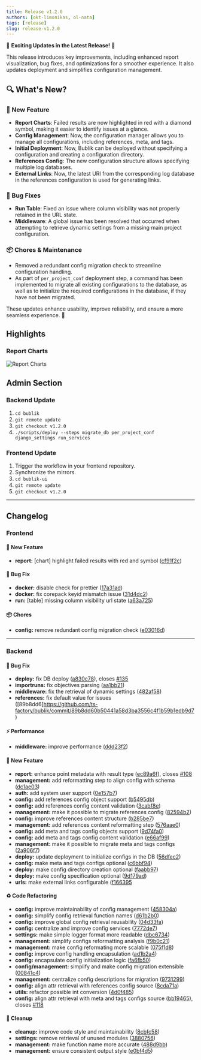 ```yaml
---
title: Release v1.2.0
authors: [okt-limonikas, ol-nata]
tags: [release]
slug: release-v1.2.0
---
```


🎉 **Exciting Updates in the Latest Release!** 🎉

This release introduces key improvements, including enhanced report visualization, bug fixes, and optimizations for a smoother experience. It also updates deployment and simplifies configuration management.

## 🔍 What's New?

### 🚀 New Feature

- **Report Charts**: Failed results are now highlighted in red with a diamond symbol, making it easier to identify issues at a glance.
- **Config Management**: Now, the configuration manager allows you to manage all configurations, including references, meta, and tags.
- **Initial Deployment**: Now, Bublik can be deployed without specifying a configuration and creating a configuration directory.
- **References Config**: The new configuration structure allows specifying multiple log databases.
- **External Links**: Now, the latest URI from the corresponding log database in the references configuration is used for generating links.

### 🐛 Bug Fixes

- **Run Table**: Fixed an issue where column visibility was not properly retained in the URL state.
- **Middleware**: A global issue has been resolved that occurred when attempting to retrieve dynamic settings from a missing main project configuration.

### 📦 Chores & Maintenance

- Removed a redundant config migration check to streamline configuration handling.
- As part of `per_project_conf` deployment step, a command has been implemented to migrate all existing configurations to the database, as well as to initialize the required configurations in the database, if they have not been migrated.

These updates enhance usability, improve reliability, and ensure a more seamless experience. 🚀

<!--truncate-->

## Highlights

### Report Charts

![Report Charts](./img/report-chart.png)

## Admin Section

### Backend Update

1. `cd bublik`
2. `git remote update`
3. `git checkout v1.2.0`
4. `./scripts/deploy --steps migrate_db per_project_conf django_settings run_services`

### Frontend Update

1. Trigger the workflow in your frontend repository.
2. Synchronize the mirrors.
3. `cd bublik-ui`
4. `git remote update`
5. `git checkout v1.2.0`

---

## Changelog

### Frontend

#### 🚀 New Feature

- **report:** [chart] highlight failed results with red and symbol ([cf91f2c](https://github.com/ts-factory/bublik-ui/commit/cf91f2c8e9b97e4201e37f2aa6a2d5b7b9922d5a))

#### 🐛 Bug Fix

- **docker:** disable check for prettier ([17a31ad](https://github.com/ts-factory/bublik-ui/commit/17a31adcb949c6e81fbf91c0f3acdbde2104f37c))
- **docker:** fix corepack keyid mismatch issue ([31d4dc2](https://github.com/ts-factory/bublik-ui/commit/31d4dc203c031eea0d3588cde9df9d3b45a7101b))
- **run:** [table] missing column visibility url state ([a63a725](https://github.com/ts-factory/bublik-ui/commit/a63a725f7bc1a97700e6b5d44ddae3a3f948e980))

#### 📦 Chores

- **config:** remove redundant config migration check ([e03016d](https://github.com/ts-factory/bublik-ui/commit/e03016d53b6a868b50fb26e52678526a9a70a200))

---

### Backend

#### 🐛 Bug Fix
- **deploy:** fix DB deploy ([a830c78](https://github.com/ts-factory/bublik/commit/a830c784b6d93745d1dc77c2e6db9ee6a6c28c91)), closes [#135](https://github.com/ts-factory/bublik/issues/135)
- **importruns:** fix objectives parsing ([aa1bb21](https://github.com/ts-factory/bublik/commit/aa1bb215665bcf9ede0a29477b0c3b647623f49e))
- **middleware:** fix the retrieval of dynamic settings ([482af58](https://github.com/ts-factory/bublik/commit/482af58943a0673e4144d97feb6e1907835d39c8))
- **references:** fix default value for issues ([89b8dd6]https://github.com/ts-factory/bublik/commit/89b8dd60b50441a58d3ba3556c4f1b59b1edb9d7)


#### ⚡ Performance
- **middleware:** improve performance ([ddd23f2](https://github.com/ts-factory/bublik/commit/ddd23f2f4a67207c2923e3ba0076d6cf778166d5))

#### 🚀 New Feature
- **report:** enhance point metadata with result type ([ec89a6f](https://github.com/ts-factory/bublik/commit/ec89a6f7969009cc5d9a3d8809f4f4203e933ab6)), closes [#108](https://github.com/ts-factory/bublik/issues/108)
- **management:** add reformatting step to align config with schema ([dc1ae03](https://github.com/ts-factory/bublik/commit/dc1ae033ed92e662b36d928d5b65c498344d8d37))
- **auth:** add system user support ([0e157b7](https://github.com/ts-factory/bublik/commit/0e157b788d81502700ca2e86580c8691a8de57bc))
- **config:** add references config object support ([b5495db](https://github.com/ts-factory/bublik/commit/b5495db6f93af8405fb7092fe67d85e94f31fbbf))
- **config:** add references config content validation ([3cabf8e](https://github.com/ts-factory/bublik/commit/3cabf8e2d3fda8b97dd377d40564e0940271e9a6))
- **management:** make it possible to migrate references config ([82594b2](https://github.com/ts-factory/bublik/commit/82594b2c16098340135522e68b6d80280b1b3aed))
- **config:** improve references content structure ([b285be7](https://github.com/ts-factory/bublik/commit/b285be7cc0cbb4e7466d2c0d6177ba42fd7280ff))
- **management:** add references content reformatting step ([576aae0](https://github.com/ts-factory/bublik/commit/576aae090aa13f7381bb441c778f4d38856a0e82))
- **config:** add meta and tags config objects support ([9d74fa0](https://github.com/ts-factory/bublik/commit/9d74fa06ea88d05d9d5679abe107ac3de332b4ff))
- **config:** add meta and tags config content validation ([e66af99](https://github.com/ts-factory/bublik/commit/e66af99e1809fd249b7bc16945df71491fe7f551))
- **management:** make it possible to migrate meta and tags configs ([2a906f7](https://github.com/ts-factory/bublik/commit/2a906f72760cc2167f4d8ba64aae3e03159ac2ee))
- **deploy:** update deployment to initialize configs in the DB ([56dfec2](https://github.com/ts-factory/bublik/commit/56dfec2863ba3c7a0ff709f25f7383e328b962c1))
- **config:** make meta and tags configs optional ([c6bbf94](https://github.com/ts-factory/bublik/commit/c6bbf9463bfdb8c18f4b16c6b37c92d5ffae31c4))
- **deploy:** make config directory creation optional ([faabb97](https://github.com/ts-factory/bublik/commit/faabb974569fbceeb2835bb58509f490377279c8))
- **deploy:** make config specification optional ([9d179ad](https://github.com/ts-factory/bublik/commit/9d179adbd87db5e28bb383e7157153b1119dcc43))
- **urls:** make external links configurable ([f166395](https://github.com/ts-factory/bublik/commit/f1663959735b8780828bb2254c98f58f43f2afeb)

#### ♻️ Code Refactoring
- **config:** improve maintainability of config management ([458304a](https://github.com/ts-factory/bublik/commit/458304a65a1531d3b29272644d91ca6ff0d422a4))
- **config:** simplify config retrieval function names ([d61b2b0](https://github.com/ts-factory/bublik/commit/d61b2b0522c1a25ab21fee9f93f55eeee0c4224c))
- **config:** improve global config retrieval reusability ([04d33fa](https://github.com/ts-factory/bublik/commit/04d33fa6280e11cbb48daa74e1def1fdb0a86571))
- **config:** centralize and improve config services ([7772de7](https://github.com/ts-factory/bublik/commit/7772de7263917acbd303472fae00c8c43971ffeb))
- **settings:** make simple logger format more readable ([dbc6734](https://github.com/ts-factory/bublik/commit/dbc6734219f18985d970b16cffa4208725835751))
- **management:** simplify configs reformatting analysis ([f9b0c21](https://github.com/ts-factory/bublik/commit/f9b0c21eff58df09bf7146c05fa9eea042a88b8c))
- **management:** make config reformating more scalable ([075f1d8](https://github.com/ts-factory/bublik/commit/075f1d80717ab517d539d60e4aabc5bfdcdf5d5a))
- **config:** improve config handling encapsulation ([ad1b2a4](https://github.com/ts-factory/bublik/commit/ad1b2a438d88fb20bd6ceb78b1c4f650812dd416))
- **config:** encapsulate config initialization logic ([fa6fb50](https://github.com/ts-factory/bublik/commit/fa6fb50785786efdc082b0ae13294b82d442a641))
- **config/management:** simplify and make config migration extensible ([00841c4](https://github.com/ts-factory/bublik/commit/00841c486dc506dd12c934d97fa7ba95f4b9fb8c))
- **management:** centralize config descriptions for migration ([9731299](https://github.com/ts-factory/bublik/commit/973129968ac4e94420f4080532d8851f015536d1))
- **config:** align attr retrieval with references config source ([8cda71a](https://github.com/ts-factory/bublik/commit/8cda71a84de7a9c4f8e6fd50ce5d6c4057ab29c2))
- **utils:** refactor possible int conversion ([4d0f485](https://github.com/ts-factory/bublik/commit/4d0f48592b2b62b18d6eba8872bf04fd0729a6b4))
- **config:** align attr retrieval with meta and tags configs source ([bb19465](https://github.com/ts-factory/bublik/commit/bb1946529cb2fc39f2081f241308490588ba076b)), closes [#118](https://github.com/ts-factory/bublik/issues/118)

#### 🧹 Cleanup
- **cleanup:** improve code style and maintainability ([8cbfc58](https://github.com/ts-factory/bublik/commit/8cbfc58d01d1e7ff5790b22279fd1fcf39c727a5))
- **settings:** remove retrieval of unused modules ([3880756](https://github.com/ts-factory/bublik/commit/3880756b15436efbb241cae0c9032206f97637d2))
- **management:** make function name more accurate ([488d9bb](https://github.com/ts-factory/bublik/commit/488d9bbb99024247dfe2f8412c182b9d5e806983))
- **management:** ensure consistent output style ([e0bf4d5](https://github.com/ts-factory/bublik/commit/e0bf4d50647750c575d78c92b9628381e1e6d9e8))
